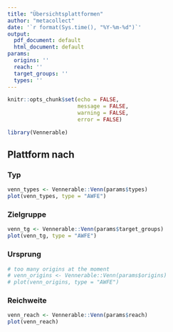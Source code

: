 ```yaml
---
title: "Übersichtsplattformen"
author: "metacollect"
date: '`r format(Sys.time(), "%Y-%m-%d")`'
output:
  pdf_document: default
  html_document: default
params:
  origins: ''
  reach: ''
  target_groups: ''
  types: ''
---
```


```r
knitr::opts_chunk$set(echo = FALSE,
                      message = FALSE,
                      warning = FALSE,
                      error = FALSE)
```

```r
library(Vennerable)
```

## Plattform nach {.tabset}

### Typ

```r
venn_types <- Vennerable::Venn(params$types)
plot(venn_types, type = "AWFE")
```

### Zielgruppe

```r
venn_tg <- Vennerable::Venn(params$target_groups)
plot(venn_tg, type = "AWFE")
```

### Ursprung

```r
# too many origins at the moment
# venn_origins <- Vennerable::Venn(params$origins)
# plot(venn_origins, type = "AWFE")
```

### Reichweite

```r
venn_reach <- Vennerable::Venn(params$reach)
plot(venn_reach)
```
